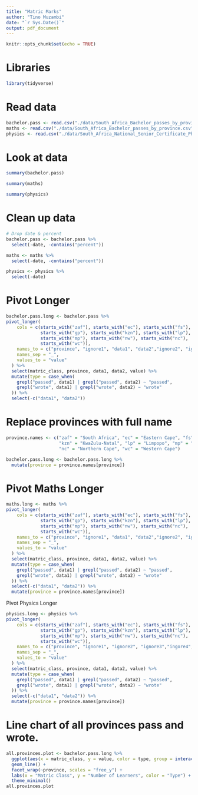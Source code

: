 ```yaml
---
title: "Matric Marks"
author: "Tino Muzambi"
date: "`r Sys.Date()`"
output: pdf_document
---
```


```r
knitr::opts_chunk$set(echo = TRUE)
```

# Libraries
```r
library(tidyverse)
```


# Read data
```r
bachelor.pass <- read.csv("./data/South_Africa_Bachelor_passes_by_province.csv") %>% as_tibble()
maths <- read.csv("./data/South_Africa_Bachelor_passes_by_province.csv") %>% as_tibble()
physics <- read.csv("./data/South_Africa_National_Senior_Certificate_Physical_Science_results_v2.csv") %>% as_tibble()
```

# Look at data
```r
summary(bachelor.pass)

summary(maths)

summary(physics)
```

# Clean up data
```r
# Drop date & percent
bachelor.pass <- bachelor.pass %>% 
  select(-date, -contains("percent"))

maths <- maths %>% 
  select(-date, -contains("percent"))

physics <- physics %>% 
  select(-date)

```

# Pivot Longer
```r
bachelor.pass.long <- bachelor.pass %>%
pivot_longer(
    cols = c(starts_with("zaf"), starts_with("ec"), starts_with("fs"),
             starts_with("gp"), starts_with("kzn"), starts_with("lp"),
             starts_with("mp"), starts_with("nw"), starts_with("nc"),
             starts_with("wc")),
    names_to = c("province", "ignore1", "data1", "data2","ignore2", "ignore3", "ignore4"),
    names_sep = "_",
    values_to = "value"
  ) %>%
  select(matric_class, province, data1, data2, value) %>% 
  mutate(type = case_when(
    grepl("passed", data1) | grepl("passed", data2) ~ "passed",
    grepl("wrote", data1) | grepl("wrote", data2) ~ "wrote"
  )) %>% 
  select(-c("data1", "data2"))
```

# Replace provinces with full name
```r
province.names <- c("zaf" = "South Africa", "ec" = "Eastern Cape", "fs" = "Free State", "gp" = "Gauteng",
                    "kzn" = "KwaZulu-Natal", "lp" = "Limpopo", "mp" = "Mpumalanga", "nw" = "North West",
                    "nc" = "Northern Cape", "wc" = "Western Cape")

bachelor.pass.long <- bachelor.pass.long %>% 
  mutate(province = province.names[province])
```

# Pivot Maths Longer
```r
maths.long <- maths %>%
pivot_longer(
    cols = c(starts_with("zaf"), starts_with("ec"), starts_with("fs"),
             starts_with("gp"), starts_with("kzn"), starts_with("lp"),
             starts_with("mp"), starts_with("nw"), starts_with("nc"),
             starts_with("wc")),
    names_to = c("province", "ignore1", "data1", "data2","ignore2", "ignore3", "ignore4"),
    names_sep = "_",
    values_to = "value"
  ) %>%
  select(matric_class, province, data1, data2, value) %>% 
  mutate(type = case_when(
    grepl("passed", data1) | grepl("passed", data2) ~ "passed",
    grepl("wrote", data1) | grepl("wrote", data2) ~ "wrote"
  )) %>% 
  select(-c("data1", "data2")) %>% 
  mutate(province = province.names[province])
```

Pivot Physics Longer
```r
physics.long <- physics %>%
pivot_longer(
    cols = c(starts_with("zaf"), starts_with("ec"), starts_with("fs"),
             starts_with("gp"), starts_with("kzn"), starts_with("lp"),
             starts_with("mp"), starts_with("nw"), starts_with("nc"),
             starts_with("wc")),
    names_to = c("province", "ignore1", "ignore2", "ignore3","ingore4", "pass.rate"),
    names_sep = "_",
    values_to = "value"
  ) %>%
  select(matric_class, province, data1, data2, value) %>% 
  mutate(type = case_when(
    grepl("passed", data1) | grepl("passed", data2) ~ "passed",
    grepl("wrote", data1) | grepl("wrote", data2) ~ "wrote"
  )) %>% 
  select(-c("data1", "data2")) %>% 
  mutate(province = province.names[province])
```


# Line chart of all provinces pass and wrote.
```r
all.provinces.plot <- bachelor.pass.long %>% 
  ggplot(aes(x = matric_class, y = value, color = type, group = interaction(province, type))) +
  geom_line() +
  facet_wrap(~province, scales = "free_y") +
  labs(x = "Matric Class", y = "Number of Learners", color = "Type") +
  theme_minimal()
all.provinces.plot
```

